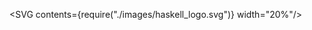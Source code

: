 

<SVG contents={require("./images/haskell_logo.svg")} width="20%"/>
<Title contents="Introduction to Haskell, pt 2"/>

```haskell
quicksort [] = []
quicksort (x:xs) = quicksort smaller ++ [x] ++ quicksort larger
  where smaller = [y | y <- xs, y <= x]
        larger  = [y | y <- xs, y > x]
```

```notes
- quick recap from last time:
  - showed some basic syntax and examples
  - explained ecosystem a little bit
```

---

## Table of contents

- Polymorphism
- Intro to typeclasses
- Exercises

```notes
- Not much new things today, first want to focus on exercises since didn't get around to that last time
- Focus on typeclasses since they appear everywhere in Haskell
```

---

## Polymorphism

- "A value is polymorphic if there is more than one type it can have."
- Haskell:
  - only way of code reuse
  - key feature of type system
- Other languages: "generics"


```haskell
func1 :: Bool -> Bool

func2 :: Char -> Char

func3 :: a -> a
```

```notes
Examples will be revisited in a later slide
```

---

## Modes of programming

1. Very concrete/specific types
2. Ultra-generic types
3. Somewhere in between (typeclasses)

```notes
In practice, the 3 modes can be interleaved really easily
```

---

### 1. Concrete types

- No (or little) reuse of functions
- Great for code in specific situations
- Example: domain logic

```haskell
computeTotalPrice :: ShoppingCart -> Money
```

---

### 2. Ultra generic types

- Types containing type variables
- **Completely opaque** &#x2192; can only pass the value around
- Example: "code plumbing" or "connect the dots"

```haskell
map :: (a -> b) -> [a] -> [b]
```

```notes
- Type var is completely opaque, we know nothing about it!
- Only way map can work is if it is applied to each element of input list.
```

---

### 3. Typeclasses

- Sometimes, you don't want complete opaque data
- What if we could require only certain properties of our data?
- (a.k.a. "traits" / "open interfaces" in other languages)

---

```haskell 3. Typeclasses (examples)
class Eq a where
  (==) :: a -> a -> Bool
  (/=) :: a -> a -> Bool
  -- The real Eq definition provides default implementations here too,
  -- often only have to implement ==, and get /= for free!

-- Now we can make instances for all types that can be checked for equality
instance Eq Bool where
  True == True = True
  False == False = True
  _ == _ = False

instance Eq Dog where
  (Dog name1 age1) == (Dog name2 age2) =
    name1 == name2 && age1 == age2
  -- Name and Age have to implement Eq too, otherwise type error!

-- etc.
----
1:5 > Type class definition
7:11 > Implementation for booleans
13:19 > (Naive 😅) implementation for dogs
```

```notes
- Definition literally copied from Haskell (:i Eq in REPL)
- ADTs + typeclasses form a really structured way of composing behavior together
- We can extend functionality of existing data types
- Inside the instance, we know which type it is, so we can be more specific!
```

---

### 3. Typeclasses (in functions)

- New syntax: **=>**
- Everything before '=>' is a (typeclass) constraint
- Extensible: supports each type that implements typeclass

```haskell
print :: Show a => a -> IO ()

(==) :: Eq a => a -> a -> Bool
```

---

```haskell 3. Typeclasses (Superclasses)
class Eq a => Ord a where
  compare :: a -> a -> Ordering
  (<) :: a -> a -> Bool
  (<=) :: a -> a -> Bool
  (>) :: a -> a -> Bool
  (>=) :: a -> a -> Bool
  max :: a -> a -> a
  min :: a -> a -> a
  {-# MINIMAL compare | (<=) #-}

-- Note: Eq a does not show up here, since it is implied by Ord
(<=) :: Ord a => a -> a -> Bool
----
* > Ord (ordering) example
1[2:10], 4, 6 > 'Ord a' requires 'Eq a' (in general)
11:12 > Full type signature of <=
```

```notes
- Definition: '-i Ord' in GHCi
- Not going too much into detail now, but just now it is there
- "For something be orderable, it first needs to be comparable"
```

---

## 3. Typeclasses (deriving)

```haskell
data Dog = Dog Name Age
  deriving (Show, Eq, Ord)
```

- Compiler can generate (sensible) default code
- By default: Show, Eq, Ord, Read, Bounded, Enum, Ix
- Others: requires language extension

---

## Final note on parametricity

- How many ways to implement the following functions?
- Give other possible names for these functions

```haskell
??? :: Bool -> Bool

??? :: String -> String

??? :: a -> a

??? :: Show a => a -> IO ()
```

&#x2192; Type signatures contain a lot of information!

```notes
function1: identity, not, xor
function2: identity, or modifyString
function3: identity
function4: print (but could also be launchMissiles, or anything that performs IO!)

Less amount of possibilities is important because then there are less ways
to implement a function &#x2192; less chance of bugs!
Less posbilities also makes it easier to reason about code

Only be as specific as you need to be &#x2192; most opportunity for reasoning
```

---

## Conclusion

- Typeclasses and generic functions are great for reusable code
- Haskell offers fine grained control of limiting possibilities in functions
- By limiting possibilities, we can reason a lot more about code

---

## Next time...

- Semigroups
- Monoids
- Foldable (/ Traversable)
- More exercises?

---

## Mob / pair programming

- Download and unpack this [tarball](https://github.com/luc-tielen/talks/blob/master/haskell/introduction/example_project/introduction-to-haskell.tar.gz)
- Common stack commands: see Makefile
- Short exercises: `make repl`
- Longer exercises: add to Main.hs & `make test`

- Form small groups (2-3 people?)
- Good luck! 😉

```notes
- :? for possible commands in REPL
```

---

## Warming up: Hole driven development

- Let compiler fill in the gaps
- Useful for both generic and specific code
- Programmer decides on "useful" solution
- Showcase with some examples:
  - map
  - head of list
  - Eq instance for "Maybe a"

---

## Exercises (1)

- Experiment with the syntax!
- Try out `:t`, `:i`, `:?`, ... in REPL (ghci)
- Make your own boolean data type
- Write fizzbuzz (yep)
- Write quicksort

---

## Exercises (2)

- Insert an element into list at specific index
- Drop first N elements of a list
- Take first N elements of a list
- Duplicate each element of a list X times
- Write zip :: [a] -> [b] -> [(a, b)]

---

## Exercises (3)

- Write map / filter / foldl ("reduce")
- Write a greet program for interacting with a user
- Write pretty printer for a TODO-list
- ...

